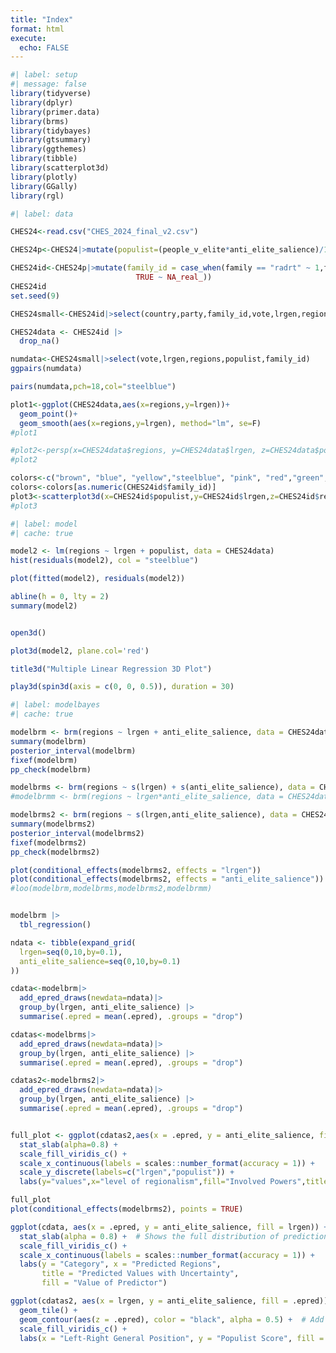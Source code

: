 ```yaml
---
title: "Index"
format: html
execute: 
  echo: FALSE
---
```


```r
#| label: setup
#| message: false
library(tidyverse)
library(dplyr)
library(primer.data)
library(brms)
library(tidybayes)
library(gtsummary)
library(ggthemes)
library(tibble)
library(scatterplot3d)
library(plotly)
library(GGally)
library(rgl)
```

```r
#| label: data

CHES24<-read.csv("CHES_2024_final_v2.csv")

CHES24p<-CHES24|>mutate(populist=(people_v_elite*anti_elite_salience)/10)

CHES24id<-CHES24p|>mutate(family_id = case_when(family == "radrt" ~ 1,family == "con" ~ 2,family == "lib" ~ 3,family == "cd" ~ 4,family == "soc" ~ 5,family == "radleft" ~ 6,family == "green" ~ 7,family == "reg" ~ 8,family == "nofamily" ~ 9,family == "confessional" ~ 10,family == "agrarian/centre" ~ 11,
                            TRUE ~ NA_real_))
CHES24id
set.seed(9)

CHES24small<-CHES24id|>select(country,party,family_id,vote,lrgen,regions,populist)

CHES24data <- CHES24id |> 
  drop_na() 

numdata<-CHES24small|>select(vote,lrgen,regions,populist,family_id)
ggpairs(numdata)

pairs(numdata,pch=18,col="steelblue")

plot1<-ggplot(CHES24data,aes(x=regions,y=lrgen))+
  geom_point()+ 
  geom_smooth(aes(x=regions,y=lrgen), method="lm", se=F)
#plot1

#plot2<-persp(x=CHES24data$regions, y=CHES24data$lrgen, z=CHES24data$populist, theta = 30, phi = 30, expand = 0.5, col = "lightblue")
#plot2

colors<-c("brown", "blue", "yellow","steelblue", "pink", "red","green", "purple", "black","lightblue", "lightgreen")
colors<-colors[as.numeric(CHES24id$family_id)]
plot3<-scatterplot3d(x=CHES24id$populist,y=CHES24id$lrgen,z=CHES24id$regions, pch = 16, color=colors,grid=TRUE,box=TRUE)
#plot3
```


```r
#| label: model
#| cache: true

model2 <- lm(regions ~ lrgen + populist, data = CHES24data)
hist(residuals(model2), col = "steelblue")

plot(fitted(model2), residuals(model2))

abline(h = 0, lty = 2)
summary(model2)


open3d()

plot3d(model2, plane.col='red')

title3d("Multiple Linear Regression 3D Plot")

play3d(spin3d(axis = c(0, 0, 0.5)), duration = 30)
```


```r
#| label: modelbayes
#| cache: true

modelbrm <- brm(regions ~ lrgen + anti_elite_salience, data = CHES24data,family=gaussian())
summary(modelbrm)
posterior_interval(modelbrm)
fixef(modelbrm)
pp_check(modelbrm)

modelbrms <- brm(regions ~ s(lrgen) + s(anti_elite_salience), data = CHES24data,family=gaussian())
#modelbrmm <- brm(regions ~ lrgen*anti_elite_salience, data = CHES24data,family=gaussian())

modelbrms2 <- brm(regions ~ s(lrgen,anti_elite_salience), data = CHES24data,family=gaussian())
summary(modelbrms2)
posterior_interval(modelbrms2)
fixef(modelbrms2)
pp_check(modelbrms2)

plot(conditional_effects(modelbrms2, effects = "lrgen"))
plot(conditional_effects(modelbrms2, effects = "anti_elite_salience"))
#loo(modelbrm,modelbrms,modelbrms2,modelbrmm)


modelbrm |>
  tbl_regression()

ndata <- tibble(expand_grid(
  lrgen=seq(0,10,by=0.1),
  anti_elite_salience=seq(0,10,by=0.1)
))

cdata<-modelbrm|>
  add_epred_draws(newdata=ndata)|>
  group_by(lrgen, anti_elite_salience) |>
  summarise(.epred = mean(.epred), .groups = "drop")

cdatas<-modelbrms|>
  add_epred_draws(newdata=ndata)|>
  group_by(lrgen, anti_elite_salience) |>
  summarise(.epred = mean(.epred), .groups = "drop")

cdatas2<-modelbrms2|>
  add_epred_draws(newdata=ndata)|>
  group_by(lrgen, anti_elite_salience) |>
  summarise(.epred = mean(.epred), .groups = "drop")


full_plot <- ggplot(cdatas2,aes(x = .epred, y = anti_elite_salience, fill = lrgen)) +
  stat_slab(alpha=0.8) +
  scale_fill_viridis_c() +
  scale_x_continuous(labels = scales::number_format(accuracy = 1)) +
  scale_y_discrete(labels=c("lrgen","populist")) +
  labs(y="values",x="level of regionalism",fill="Involved Powers",title="Effects of Nuclear Proliferation on Peace",caption="Correlates of War Project",subtitle="The difference between nuclear and great power proliferation is negligible")

full_plot
plot(conditional_effects(modelbrms2), points = TRUE)

ggplot(cdata, aes(x = .epred, y = anti_elite_salience, fill = lrgen)) +
  stat_slab(alpha = 0.8) +  # Shows the full distribution of predictions
  scale_fill_viridis_c() +
  scale_x_continuous(labels = scales::number_format(accuracy = 1)) +
  labs(y = "Category", x = "Predicted Regions", 
       title = "Predicted Values with Uncertainty",
       fill = "Value of Predictor")

ggplot(cdatas2, aes(x = lrgen, y = anti_elite_salience, fill = .epred)) +
  geom_tile() +
  geom_contour(aes(z = .epred), color = "black", alpha = 0.5) +  # Add contour lines
  scale_fill_viridis_c() +
  labs(x = "Left-Right General Position", y = "Populist Score", fill = "Predicted Regions")

```




